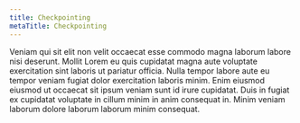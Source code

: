 ```yaml
---
title: Checkpointing
metaTitle: Checkpointing
---
```

Veniam qui sit elit non velit occaecat esse commodo magna laborum labore nisi deserunt. Mollit Lorem eu quis cupidatat magna aute voluptate exercitation sint laboris ut pariatur officia. Nulla tempor labore aute eu tempor veniam fugiat dolor exercitation laboris minim. Enim eiusmod eiusmod ut occaecat sit ipsum veniam sunt id irure cupidatat. Duis in fugiat ex cupidatat voluptate in cillum minim in anim consequat in. Minim veniam laborum dolore laborum laborum minim consequat.